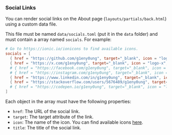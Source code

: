 ### Social Links

You can render social links on the About page (`layouts/partials/back.html`) using a custom data file.

This file must be named `data/socials.toml` (put it in the `data` folder) and
must contain a array named `socials`. For example:

```toml
# Go to https://ionic.io/ionicons to find available icons.
socials = [
  { href = "https://github.com/g1eny0ung", target="_blank", icon = "logo-github", title = "GitHub" },
  { href = "https://x.com/g1eny0ung", target="_blank", icon = "logo-x", title = "X" },
  # { href = "https://facebook.com/g1eny0ung", target="_blank", icon = "logo-facebook", title = "Facebook" },
  # { href = "https://instagram.com/g1eny0ung", target="_blank", icon = "logo-instagram", title = "Instagram" },
  { href = "https://www.linkedin.com/in/g1eny0ung", target="_blank", icon = "logo-linkedin", title = "Linkedin" },
  { href = "https://stackoverflow.com/users/5676489/g1eny0ung", target="_blank", icon = "logo-stackoverflow", title = "stack overflow" },
  # { href = "https://codepen.io/g1eny0ung", target="_blank", icon = "logo-codepen", title = "Codepen" },
]
```

Each object in the array must have the following properties:

- `href`: The URL of the social link.
- `target`: The target attribute of the link.
- `icon`: The name of the icon. You can find available icons [here](https://ionic.io/ionicons).
- `title`: The title of the social link.
